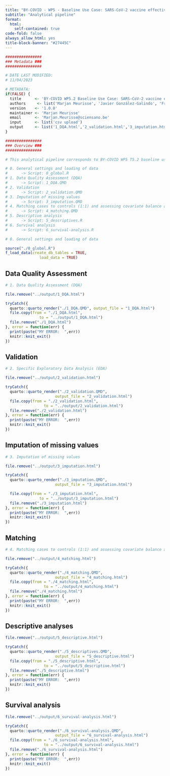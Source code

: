 ```yaml
---
title: "BY-COVID - WP5 - Baseline Use Case: SARS-CoV-2 vaccine effectiveness assessment"
subtitle: "Analytical pipeline"
format: 
  html:
    self-contained: true
code-fold: false
always_allow_html: yes
title-block-banner: "#27445C"
---
```


```r

################
### Metadata ###
################

# DATE LAST MODIFIED:
# 11/04/2023

# METADATA: 
if(FALSE) {
  title      <- 'BY-COVID WP5.2 Baseline Use Case: SARS-CoV-2 vaccine effectiveness - analytical pipeline'
  authors     <- list('Marjan Meurisse', 'Javier González-Galindo', 'Francisco Estupiñán-Romero', 'Santiago Royo-Sierra', 'Nina Van Goethem', 'Enrique Bernal-Delgado')
  version    <- '1.0.0'
  maintainer <- 'Marjan Meurisse'
  email      <- 'Marjan.Meurisse@sciensano.be'
  input      <- list('csv upload')
  output     <- list('1_DQA.html','2_validation.html','3_imputation.html','4_matching.html','5_descriptive.html','6_survival-analysis.html')
}

################
### Overview ###
################

# This analytical pipeline corresponds to BY-COVID WP5 T5.2 baseline use case on “SARS-CoV-2 Vaccine(s) effectiveness in preventing SARS-CoV-2 infection”

# 0. General settings and loading of data
#      -> Script: 0_global.R
# 1. Data Quality Assessment (DQA)
#      -> Script: 1_DQA.QMD
# 2. Validation
#      -> Script: 2_validation.QMD
# 3. Imputation of missing values
#      -> Script: 3_imputation.QMD
# 4. Matching cases to controls (1:1) and assessing covariate balance after matching
#      -> Script: 4_matching.QMD
# 5. Descriptive analysis
#      -> Script: 5_descriptives.R
# 6. Survival analysis
#      -> Script: 6_survival-analysis.R

```

```r

# 0. General settings and loading of data

source("./0_global.R")
f_load_data(create_db_tables = TRUE,
               load_data = TRUE)

```

## Data Quality Assessment

```r

# 1. Data Quality Assessment (DQA)

file.remove("../output/1_DQA.html")

tryCatch({
  quarto::quarto_render("./1_DQA.QMD", output_file = "1_DQA.html")
  file.copy(from = "./1_DQA.html",
               to = "../output/1_DQA.html")
  file.remove("./1_DQA.html")
}, error = function(err) {
  print(paste("MY ERROR:  ",err))
  knitr::knit_exit()
})

```

## Validation

```r

# 2. Specific Exploratory Data Analysis (EDA)

file.remove("../output/2_validation.html")

tryCatch({
  quarto::quarto_render("./2_validation.QMD",
                      output_file = "2_validation.html")
  file.copy(from = "./2_validation.html",
                 to = "../output/2_validation.html")
  file.remove("./2_validation.html")
}, error = function(err) {
  print(paste("MY ERROR:  ",err))
  knitr::knit_exit()
})

```

## Imputation of missing values

```r

# 3. Imputation of missing values

file.remove("../output/3_imputation.html")

tryCatch({
  quarto::quarto_render("./3_imputation.QMD",
                      output_file = "3_imputation.html")

  file.copy(from = "./3_imputation.html",
               to = "../output/3_imputation.html")
  file.remove("./3_imputation.html")
}, error = function(err) {
  print(paste("MY ERROR:  ",err))
  knitr::knit_exit()
})

```

## Matching


```r

# 4. Matching cases to controls (1:1) and assessing covariate balance after matching

file.remove("../output/4_matching.html")

tryCatch({
  quarto::quarto_render("./4_matching.QMD",
                      output_file = "4_matching.html")
  file.copy(from = "./4_matching.html",
                 to = "../output/4_matching.html")
  file.remove("./4_matching.html")
}, error = function(err) {
  print(paste("MY ERROR:  ",err))
  knitr::knit_exit()
})

```

## Descriptive analyses

```r

file.remove("../output/5_descriptive.html")

tryCatch({
  quarto::quarto_render("./5_descriptives.QMD",
                      output_file = "5_descriptive.html")
  file.copy(from = "./5_descriptive.html",
                 to = "../output/5_descriptive.html")
  file.remove("./5_descriptive.html")
}, error = function(err) {
  print(paste("MY ERROR:  ",err))
  knitr::knit_exit()
})

```

## Survival analysis

```r

file.remove("../output/6_survival-analysis.html")

tryCatch({
  quarto::quarto_render("./6_survival-analysis.QMD",
                      output_file = "6_survival-analysis.html")
  file.copy(from = "./6_survival-analysis.html",
                 to = "../output/6_survival-analysis.html")
  file.remove("./6_survival-analysis.html")
}, error = function(err) {
  print(paste("MY ERROR:  ",err))
  knitr::knit_exit()
})

```
